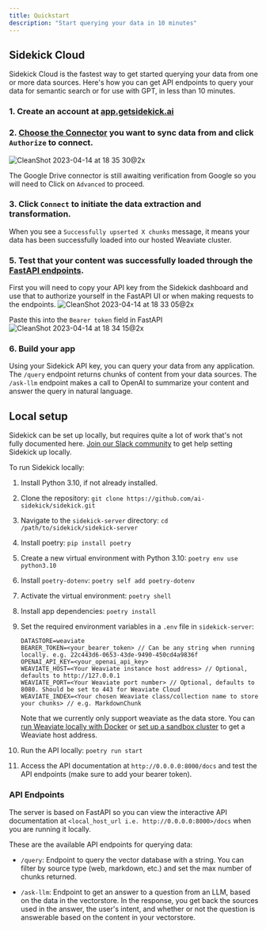 ```yaml
---
title: Quickstart
description: "Start querying your data in 10 minutes"
---
```


## Sidekick Cloud
Sidekick Cloud is the fastest way to get started querying your data from one or more data sources. Here's how you can get API endpoints to query your data for semantic search or for use with GPT, in less than 10 minutes.

### 1. Create an account at [app.getsidekick.ai](https://app.getsidekick.ai/sign-in)

### 2. [Choose the Connector](/data-connectors) you want to sync data from and click `Authorize` to connect.
![CleanShot 2023-04-14 at 18 35 30@2x](https://user-images.githubusercontent.com/14931371/232177876-b3fd0ec0-097f-4dd9-8519-4ba361bd0b68.png)

<Note>The Google Drive connector is still awaiting verification from Google so you will need to Click on `Advanced` to proceed.</Note>

### 3. Click `Connect` to initiate the data extraction and transformation.
When you see a `Successfully upserted X chunks` message, it means your data has been successfully loaded into our hosted Weaviate cluster. 

### 5. Test that your content was successfully loaded through the [FastAPI endpoints](https://sidekick-server-ezml2kwdva-uc.a.run.app/docs).
First you will need to copy your API key from the Sidekick dashboard and use that to authorize yourself in the FastAPI UI or when making requests to the endpoints.
![CleanShot 2023-04-14 at 18 33 05@2x](https://user-images.githubusercontent.com/14931371/232177714-8a806a38-f36d-4fe6-81f3-6552042cc92c.png)

Paste this into the `Bearer token` field in FastAPI
![CleanShot 2023-04-14 at 18 34 15@2x](https://user-images.githubusercontent.com/14931371/232177777-c73c3891-96bf-44fb-920e-f657102376b8.png)

### 6. Build your app
Using your Sidekick API key, you can query your data from any application. The `/query` endpoint returns chunks of content from your data sources. The `/ask-llm` endpoint makes a call to OpenAI to summarize your content and answer the query in natural language.


## Local setup
Sidekick can be set up locally, but requires quite a lot of work that's not fully documented here. [Join our Slack community](https://join.slack.com/t/sidekick-public/shared_invite/zt-1ra86qug3-~UWNCISLWpNj55Im6C6OaQ) to get help setting Sidekick up locally.

To run Sidekick locally:

1. Install Python 3.10, if not already installed.
2. Clone the repository: `git clone https://github.com/ai-sidekick/sidekick.git`
3. Navigate to the `sidekick-server` directory: `cd /path/to/sidekick/sidekick-server`
4. Install poetry: `pip install poetry`
5. Create a new virtual environment with Python 3.10: `poetry env use python3.10`
6. Install `poetry-dotenv`: `poetry self add poetry-dotenv`
7. Activate the virtual environment: `poetry shell`
8. Install app dependencies: `poetry install`
9. Set the required environment variables in a `.env` file in `sidekick-server`:

   ```
   DATASTORE=weaviate
   BEARER_TOKEN=<your_bearer_token> // Can be any string when running locally. e.g. 22c443d6-0653-43de-9490-450cd4a9836f
   OPENAI_API_KEY=<your_openai_api_key>
   WEAVIATE_HOST=<Your Weaviate instance host address> // Optional, defaults to http://127.0.0.1
   WEAVIATE_PORT=<Your Weaviate port number> // Optional, defaults to 8080. Should be set to 443 for Weaviate Cloud
   WEAVIATE_INDEX=<Your chosen Weaviate class/collection name to store your chunks> // e.g. MarkdownChunk
   ```
   Note that we currently only support weaviate as the data store. You can [run Weaviate locally with Docker](https://weaviate.io/developers/weaviate/quickstart/installation#running-weaviate-with-docker) or [set up a sandbox cluster](https://weaviate.io/developers/weaviate/quickstart/installation#create-a-weaviate-cluster) to get a Weaviate host address.
10. Run the API locally: `poetry run start`
11. Access the API documentation at `http://0.0.0.0:8000/docs` and test the API endpoints (make sure to add your bearer token).

### API Endpoints

The server is based on FastAPI so you can view the interactive API documentation at `<local_host_url i.e. http://0.0.0.0:8000>/docs` when you are running it locally.

These are the available API endpoints for querying data:

- `/query`: Endpoint to query the vector database with a string. You can filter by source type (web, markdown, etc.) and set the max number of chunks returned. 

- `/ask-llm`: Endpoint to get an answer to a question from an LLM, based on the data in the vectorstore. In the response, you get back the sources used in the answer, the user's intent, and whether or not the question is answerable based on the content in your vectorstore. 
